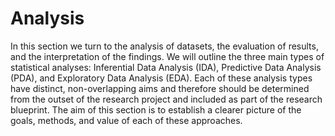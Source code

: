 # Analysis {#part-analysis}

In this section we turn to the analysis of datasets, the evaluation of results, and the interpretation of the findings. We will outline the three main types of statistical analyses: Inferential Data Analysis (IDA), Predictive Data Analysis (PDA), and Exploratory Data Analysis (EDA). Each of these analysis types have distinct, non-overlapping aims and therefore should be determined from the outset of the research project and included as part of the research blueprint. The aim of this section is to establish a clearer picture of the goals, methods, and value of each of these approaches.

<!-- Consider: adding more to do with the algorithms and the face that there is much more to continue to learn than can be covered in this introduction. -->
